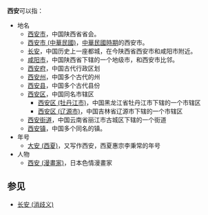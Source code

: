 '''西安'''可以指：
*地名
**[[西安市|西安市]]，中国陕西省省会。
**[[西安市_(中華民國)|西安市 (中華民國)]]，[[中華民國_(大陸時期)|中華民國時期]]的西安市。
**[[长安|长安]]，中国历史上一座都城，在今陕西省西安市和咸阳市附近。
**[[咸阳市|咸阳市]]，中国陕西省下辖的一个地级市，和西安市比邻。
**[[西安府|西安府]]，中国古代行政区划
**[[西安州|西安州]]，中国多个古代的州
**[[西安县|西安县]]，中国多个古代县份
**[[西安区|西安区]]，中国同名市辖区
***[[西安区_(牡丹江市)|西安区 (牡丹江市)]]，中国黑龙江省牡丹江市下辖的一个市辖区
***[[西安区_(辽源市)|西安区 (辽源市)]]，中国吉林省辽源市下辖的一个市辖区
**[[西安街道|西安街道]]，中国云南省丽江市古城区下辖的一个街道
**[[西安镇|西安镇]]，中国多个同名的镇。
*年号
**[[大安_(西夏)|大安 (西夏)]]，又写作西安，西夏惠宗李秉常的年号
*人物
**[[西安_(漫畫家)|西安 (漫畫家)]]，日本色情漫畫家

== 参见 ==
*[[长安_(消歧义)|长安 (消歧义)]]

{{Disambig|X|Cat=二字中國相關消歧義}}